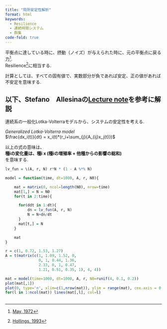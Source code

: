 ```yaml
---
title: "局所安定性解析"
format: html
keywords: 
  - Resilience 
  - 連続時間システム
  - 群集
code-fold: true
---
```


平衡点に達している時に、摂動（ノイズ）が与えられた時に、元の平衡点に戻る力[^1].\
Resilience[^2]に相当する.

[^1]: [May, 1972](https://doi-org.kyoto-u.idm.oclc.org/10.1038/238413a0)

[^2]: [Hollings, 1993](http://www.jstor.org/stable/2096802.)

計算としては、すべての固有値で、実数部分が負であれば安定、正の値があれば不安定を意味する.
  
以下、Stefano　Allesinaの[Lecture note](https://stefanoallesina.github.io/Theoretical_Community_Ecology/index.html)を参考に解説  
--  
  
連続系の一般化Lotka-Volterraモデルから、システムの安定性を考える.  

*Generalized Lotka-Volterra model*  
$\frac{dx_i(t)}{dt} = x_i(t)*(r_i+\sum_{j}{A_{ij}x_j(t)})$  
  
以上の式の意味は、  
**種iの変化量は、種i x (種iの増殖率 + 他種からの影響の総和)**  
を意味する.

```r
lv_fun = \(A, r, N) r*N * (1 - A %*% N)

model = function(time, dt=1000, A, r, N0){

    mat = matrix(0, ncol=length(N0), nrow=time)
    mat[1,] = N = N0
    for(t in 2:time){

      for(ddt in 1:dt){
          dn = lv_fun(A, r, N)      
          N = N+dn/dt
      }      
      mat[t,] = N
    }

    mat
}

r = c(1, 0.72, 1.53, 1.27)
A = t(matrix(c(1, 1.09, 1.52, 0,
               0, 1, 0.44, 1.36,
               2.33, 0, 1, 0.47,
               1.21, 0.51, 0.35, 1), 4, 4))

mat = model(time=1000, dt=1000, A, r, N0=runif(4, 0.1, 0.2))
plot(mat[,1])
plot(0, type='n', xlim=c(1,nrow(mat)), ylim = range(mat), cex.axis = 0.8, xlab="時間", ylab = "個体数")
for(l in 1:ncol(mat)) lines(mat[,l], col=l)
    

```